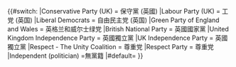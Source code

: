{{#switch:{{{party}}}
|Conservative Party (UK) = 保守黨 (英國)
|Labour Party (UK) = 工党 (英国)
|Liberal Democrats = 自由民主党 (英国)
|Green Party of England and Wales = 英格兰和威尔士绿党
|British National Party = 英國國家黨
<!--|Christian Peoples Alliance = -->
|United Kingdom Independence Party = 英國獨立黨
|UK Independence Party = 英國獨立黨
|Respect - The Unity Coalition = 尊重党
|Respect Party = 尊重党
<!--|English Democrats Party = -->
|Independent (politician) =無黨籍
|#default={{{party}}}
}}